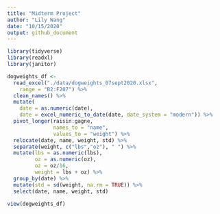 ```yaml
---
title: "Midterm Project"
author: "Lily Wang"
date: "10/15/2020"
output: github_document
---
```


```r
library(tidyverse)
library(readxl)
library(janitor)
```

```r
dogweights_df <- 
  read_excel("./data/dogweights_07sept2020.xlsx",
    range = "B2:F207") %>% 
  clean_names() %>% 
  mutate(
    date = as.numeric(date),
    date = excel_numeric_to_date(date, date_system = "modern")) %>% 
  pivot_longer(raisin:gagne,
               names_to = "name",
               values_to = "weight") %>% 
  relocate(date, name, weight, std) %>% 
  separate(weight, c("lbs","oz"), " ") %>% 
  mutate(lbs = as.numeric(lbs),
         oz = as.numeric(oz),
         oz = oz/16,
         weight = lbs + oz) %>% 
  group_by(date) %>% 
  mutate(std = sd(weight, na.rm = TRUE)) %>% 
  select(date, name, weight, std)

view(dogweights_df)
```

